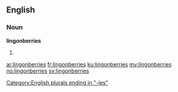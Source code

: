 ==English==

===Noun===
'''lingonberries'''

# {{plural of|lingonberry}}

[[Category:English plurals ending in "-ies"]]

[[ar:lingonberries]]
[[fr:lingonberries]]
[[ku:lingonberries]]
[[my:lingonberries]]
[[no:lingonberries]]
[[sv:lingonberries]]